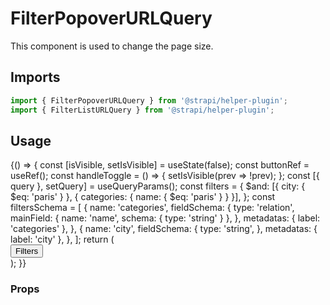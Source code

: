 <!--- FilterPopoverURLQuery.stories.mdx --->


<Meta title="components/FilterPopoverURLQuery" />

# FilterPopoverURLQuery

This component is used to change the page size.

## Imports

```js
import { FilterPopoverURLQuery } from '@strapi/helper-plugin';
import { FilterListURLQuery } from '@strapi/helper-plugin';
```

## Usage

<Canvas>
  <Story name="base">
    {() => {
      const [isVisible, setIsVisible] = useState(false);
      const buttonRef = useRef();
      const handleToggle = () => {
        setIsVisible(prev => !prev);
      };
      const [{ query }, setQuery] = useQueryParams();
      const filters = {
        $and: [{ city: { $eq: 'paris' } }, { categories: { name: { $eq: 'paris' } } }],
      };
      const filtersSchema = [
        {
          name: 'categories',
          fieldSchema: {
            type: 'relation',
            mainField: { name: 'name', schema: { type: 'string' } },
          },
          metadatas: { label: 'categories' },
        },
        {
          name: 'city',
          fieldSchema: {
            type: 'string',
          },
          metadatas: { label: 'city' },
        },
      ];
      return (
        <Main>
          <Stack size={6}>
            <Row paddingTop={6}>
              <Button variant="tertiary" onClick={handleToggle} size="S" ref={buttonRef}>
                Filters
              </Button>
              <FilterPopoverURLQuery
                displayedFilters={filtersSchema}
                isVisible={isVisible}
                onToggle={handleToggle}
                source={buttonRef}
              />
              <FilterListURLQuery filtersSchema={filtersSchema} />
            </Row>
          </Stack>
        </Main>
      );
    }}
  </Story>
</Canvas>

### Props

<ArgsTable of={FilterPopoverURLQuery} />

